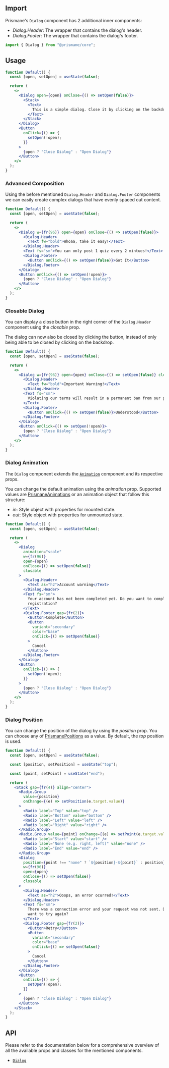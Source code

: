 ## Import

Prismane's `Dialog` component has 2 additional inner components:

- _Dialog.Header_: The wrapper that contains the dialog's header.
- _Dialog.Footer_: The wrapper that contains the dialog's footer.

```js
import { Dialog } from "@prismane/core";
```

## Usage

```jsx preview
function Default() {
  const [open, setOpen] = useState(false);

  return (
    <>
      <Dialog open={open} onClose={() => setOpen(false)}>
        <Stack>
          <Text>
            This is a simple dialog. Close it by clicking on the backdrop.
          </Text>
        </Stack>
      </Dialog>
      <Button
        onClick={() => {
          setOpen(!open);
        }}
      >
        {open ? "Close Dialog" : "Open Dialog"}
      </Button>
    </>
  );
}
```

### Advanced Composition

Using the before mentioned `Dialog.Header` and `Dialog.Footer` components we can easily create complex dialogs that have evenly spaced out content.

```jsx preview
function Default() {
  const [open, setOpen] = useState(false);

  return (
    <>
      <Dialog w={fr(96)} open={open} onClose={() => setOpen(false)}>
        <Dialog.Header>
          <Text fw="bold">Whoaa, take it easy!</Text>
        </Dialog.Header>
        <Text fs="sm">You can only post 1 quiz every 2 mintues!</Text>
        <Dialog.Footer>
          <Button onClick={() => setOpen(false)}>Got It</Button>
        </Dialog.Footer>
      </Dialog>
      <Button onClick={() => setOpen(!open)}>
        {open ? "Close Dialog" : "Open Dialog"}
      </Button>
    </>
  );
}
```

### Closable Dialog

You can display a close button in the right corner of the `Dialog.Header` component using the _closable_ prop.

The dialog can now also be closed by clicking the button, instead of only being able to be closed by clicking on the backdrop.

```jsx preview
function Default() {
  const [open, setOpen] = useState(false);

  return (
    <>
      <Dialog w={fr(96)} open={open} onClose={() => setOpen(false)} closable>
        <Dialog.Header>
          <Text fw="bold">Important Warning!</Text>
        </Dialog.Header>
        <Text fs="sm">
          Violating our terms will result in a permanent ban from our platform!
        </Text>
        <Dialog.Footer>
          <Button onClick={() => setOpen(false)}>Understood</Button>
        </Dialog.Footer>
      </Dialog>
      <Button onClick={() => setOpen(!open)}>
        {open ? "Close Dialog" : "Open Dialog"}
      </Button>
    </>
  );
}
```

### Dialog Animation

The `Dialog` component extends the [`Animation`](/docs/components/animation) component and its respective props.

You can change the default animation using the _animation_ prop. Supported values are [PrismaneAnimations](/docs/getting-started/globals#prismaneanimations) or an animation object that follow this structure:

- _in_: Style object with properties for mounted state.
- _out_: Style object with properties for unmounted state.

```jsx preview
function Default() {
  const [open, setOpen] = useState(false);

  return (
    <>
      <Dialog
        animation="scale"
        w={fr(96)}
        open={open}
        onClose={() => setOpen(false)}
        closable
      >
        <Dialog.Header>
          <Text as="h2">Account warning</Text>
        </Dialog.Header>
        <Text fs="sm">
          Your account has not been completed yet. Do you want to complete your
          registration?
        </Text>
        <Dialog.Footer gap={fr(2)}>
          <Button>Complete</Button>
          <Button
            variant="secondary"
            color="base"
            onClick={() => setOpen(false)}
          >
            Cancel
          </Button>
        </Dialog.Footer>
      </Dialog>
      <Button
        onClick={() => {
          setOpen(!open);
        }}
      >
        {open ? "Close Dialog" : "Open Dialog"}
      </Button>
    </>
  );
}
```

### Dialog Position

You can change the position of the dialog by using the _position_ prop. You can choose any of [PrismanePositions](/docs/getting-started/globals#prismanepositions) as a value. By default, the _top_ position is used.

```jsx preview
function Default() {
  const [open, setOpen] = useState(false);

  const [position, setPosition] = useState("top");

  const [point, setPoint] = useState("end");

  return (
    <Stack gap={fr(4)} align="center">
      <Radio.Group
        value={position}
        onChange={(e) => setPosition(e.target.value)}
      >
        <Radio label="Top" value="top" />
        <Radio label="Bottom" value="bottom" />
        <Radio label="Left" value="left" />
        <Radio label="Right" value="right" />
      </Radio.Group>
      <Radio.Group value={point} onChange={(e) => setPoint(e.target.value)}>
        <Radio label="Start" value="start" />
        <Radio label="None (e.g. right, left)" value="none" />
        <Radio label="End" value="end" />
      </Radio.Group>
      <Dialog
        position={point !== "none" ? `${position}-${point}` : position}
        w={fr(96)}
        open={open}
        onClose={() => setOpen(false)}
        closable
      >
        <Dialog.Header>
          <Text as="h2">Ooops, an error ocurred!</Text>
        </Dialog.Header>
        <Text fs="sm">
          There was a connection error and your request was not sent. Do you
          want to try again?
        </Text>
        <Dialog.Footer gap={fr(2)}>
          <Button>Retry</Button>
          <Button
            variant="secondary"
            color="base"
            onClick={() => setOpen(false)}
          >
            Cancel
          </Button>
        </Dialog.Footer>
      </Dialog>
      <Button
        onClick={() => {
          setOpen(!open);
        }}
      >
        {open ? "Close Dialog" : "Open Dialog"}
      </Button>
    </Stack>
  );
}
```

## API

Please refer to the documentation below for a comprehensive overview of all the available props and classes for the mentioned components.

- [`Dialog`](/docs/components-api/overlay/dialog-api)
